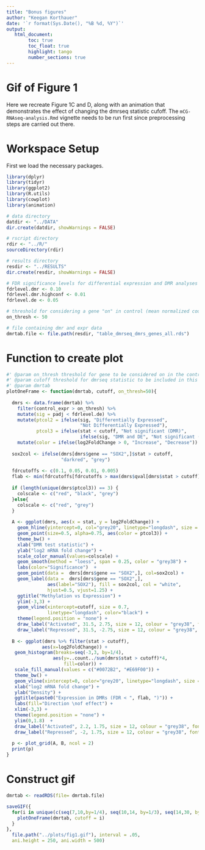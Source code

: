 ```yaml
---
title: "Bonus figures"
author: "Keegan Korthauer"
date: '`r format(Sys.Date(), "%B %d, %Y")`'
output:
   html_document:
        toc: true
        toc_float: true
        highlight: tango
        number_sections: true
---
```

  
# Gif of Figure 1

Here we recreate Figure 1C and D, along with an animation that demonstrates the
effect of changing the dmrseq statistic cufoff. The `mCG-RNAseq-analysis.Rmd` 
vignette needs to be run first since preprocessing steps are carried out there.

# Workspace Setup

First we load the necessary packages.

```r
library(dplyr)
library(tidyr)
library(ggplot2)
library(R.utils)
library(cowplot)
library(animation)

# data directory
datdir <- "../DATA"
dir.create(datdir, showWarnings = FALSE)

# rscript directory
rdir <- "../R/"
sourceDirectory(rdir)

# results directory
resdir <- "../RESULTS"
dir.create(resdir, showWarnings = FALSE)

# FDR significance levels for differential expression and DMR analyses
fdrlevel.dmr <- 0.10
fdrlevel.dmr.highconf <- 0.01
fdrlevel.de <- 0.05

# threshold for considering a gene "on" in control (mean normalized counts)
on_thresh <- 50

# file containing dmr and expr data
dmrtab.file <- file.path(resdir, "table_dmrseq_dmrs_genes_all.rds")
```

# Function to create plot

```r
#' @param on_thresh threshold for gene to be considered on in the control samples
#' @param cutoff threshold for dmrseq statistic to be included in this frame
#' @param dmrtab 
plotOneFrame <- function(dmrtab, cutoff, on_thresh=50){
  
  dmrs <- data.frame(dmrtab) %>% 
    filter(control_expr > on_thresh) %>%
    mutate(sig = padj < fdrlevel.de) %>%
    mutate(ptcol2 = ifelse(sig, "Differentially Expressed", 
                           "Not Differentially Expressed"),
           ptcol3 = ifelse(stat < cutoff, "Not significant (DMR)", 
                           ifelse(sig, "DMR and DE", "Not significant (DE)"))) %>%
    mutate(color = ifelse(log2FoldChange > 0, "Increase", "Decrease")) 
  
  sox2col <- ifelse(dmrs[dmrs$gene == "SOX2",]$stat > cutoff,
                    "darkred", "grey")
  
  fdrcutoffs <- c(0.1, 0.05, 0.01, 0.005)
  flab <- min(fdrcutoffs[fdrcutoffs > max(dmrs$qval[dmrs$stat > cutoff])])
  
  if (length(unique(dmrs$ptcol3)) == 3) {
    colscale <- c("red", "black", "grey")
  }else{
    colscale <- c("red", "grey")
  }
  
  A <- ggplot(dmrs, aes(x = stat, y = log2FoldChange)) +
    geom_hline(yintercept=0, col="grey20", linetype="longdash", size = 0.7) +
    geom_point(size=0.5, alpha=0.75, aes(color = ptcol3)) + 
    theme_bw() + 
    xlab("DMR test statistic") +
    ylab("log2 mRNA fold change") +
    scale_color_manual(values=colscale) +
    geom_smooth(method = "loess", span = 0.25, color = "grey38") +
    labs(color="Significance")  +
    geom_point(data =  dmrs[dmrs$gene == "SOX2",], col=sox2col) +
    geom_label(data =  dmrs[dmrs$gene == "SOX2",], 
               aes(label="SOX2"), fill = sox2col, col = "white", 
               hjust=0.5, vjust=1.25) +
    ggtitle("Methylation vs Expression") +
    ylim(-3,3) + 
    geom_vline(xintercept=cutoff, size = 0.7,
               linetype="longdash", color="black") +
    theme(legend.position = "none") +   
    draw_label("Activated", 31.5, 2.75, size = 12, colour = "grey38", fontface = "bold") +
    draw_label("Repressed", 31.5, -2.75, size = 12, colour = "grey38", fontface = "bold")
  
  B <- ggplot(dmrs %>% filter(stat > cutoff),
             aes(x=log2FoldChange)) +
   geom_histogram(breaks=seq(-3,3, by=1/4),
                 aes(y=..count../sum(dmrs$stat > cutoff)*4, 
                     fill=color)) + 
   scale_fill_manual(values = c("#0072B2", "#E69F00")) + 
   theme_bw() + 
   geom_vline(xintercept=0, color="grey20", linetype="longdash", size = 0.7) +
   xlab("log2 mRNA fold change") + 
   ylab("Density") +
   ggtitle(paste0("Expression in DMRs (FDR < ", flab, ")")) +
   labs(fill="Direction \nof effect") +
   xlim(-3,3) +
   theme(legend.position = "none") + 
   ylim(0,1.8)  +
   draw_label("Activated", 2.2, 1.75, size = 12, colour = "grey38", fontface = "bold") +
   draw_label("Repressed", -2, 1.75, size = 12, colour = "grey38", fontface = "bold")
  
  p <- plot_grid(A, B, ncol = 2) 
  print(p)
}

```

# Construct gif

```r
dmrtab <- readRDS(file= dmrtab.file)

saveGIF({
  for(i in unique(c(seq(7,10,by=1/4), seq(10,14, by=1/3), seq(14,30, by=1/2)))){
    plotOneFrame(dmrtab, cutoff = i)
  }
}, 
  file.path("../plots/fig1.gif"), interval = .05, 
  ani.height = 250, ani.width = 500)

```

